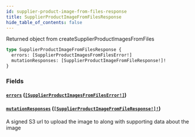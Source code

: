 ```yaml
---
id: supplier-product-image-from-files-response
title: SupplierProductImageFromFilesResponse
hide_table_of_contents: false
---
```



Returned object from createSupplierProductImagesFromFiles

```graphql
type SupplierProductImageFromFilesResponse {
  errors: [SupplierProductImagesFromFilesError!]
  mutationResponses: [SupplierProductImageFromFileResponse!]!
}
```


### Fields

#### [`errors`](#) ([`[SupplierProductImagesFromFilesError!]`](/developers/supplier-apis/supply-api/graphql/reference/objects/supplier-product-images-from-files-error))




#### [`mutationResponses`](#) ([`[SupplierProductImageFromFileResponse!]!`](/developers/supplier-apis/supply-api/graphql/reference/objects/supplier-product-image-from-file-response))

A signed S3 url to upload the image to along with supporting data about the image




